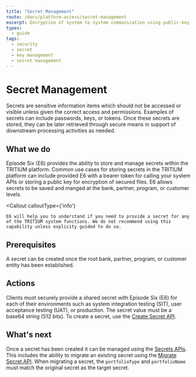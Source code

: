 ```yaml
---
title: "Secret Management"
route: /docs/platform-access/secret-management
excerpt: Encryption of system to system communication using public-key cryptography.
types:
  - guide
tags:
  - security
  - secret
  - key management
  - secret management
---
```



# Secret Management

Secrets are sensitive information items which should not be accessed or visible unless given the correct access and permissions. Examples of secrets can include passwords, keys, or tokens. Once these secrets are stored, they can be later retrieved through secure means in support of downstream processing activities as needed.

## What we do

Episode Six (E6) provides the ability to store and manage secrets within the TRITIUM platform. Common use cases for storing secrets in the TRITIUM platform can include provided E6 with a bearer token for calling your system APIs or storing a public key for encryption of secured files. E6 allows secrets to be saved and manged at the bank, partner, program, or customer levels.

<Callout
    calloutType={'info'}
>
    E6 will help you to understand if you need to provide a secret for any of the TRITIUM system functions. We do not recommend using this capability unless explicity guided to do so.
</Callout>

## Prerequisites

A secret can be created once the root bank, partner, program, or customer entity has been established.

## Actions

Clients must securely provide a shared secret with Episode Six (E6) for each of their environments such as system integration testing (SIT), user acceptance testing (UAT), or production. The secret value must be a base64 string (512 bits). To create a secret, use the [Create Secret API](/tech-specs/system/secrets/api?#operation/net.e6tech.h3.middletier.api.v1.keymanagement.PortfolioSecretAPI_add_POST).

## What's next

Once a secret has been created it can be managed using the [Secrets APIs](/tech-specs/system/secrets). This includes the ability to migrate an existing secret using the [Migrate Secret API](/tech-specs/system/secrets/api?#operation/net.e6tech.h3.middletier.api.v1.keymanagement.PortfolioSecretAPI_createFromApplicationKey_POST). When migrating a secret, the `portfolioType` and `portfolioName` must match the original secret as the target secret.
